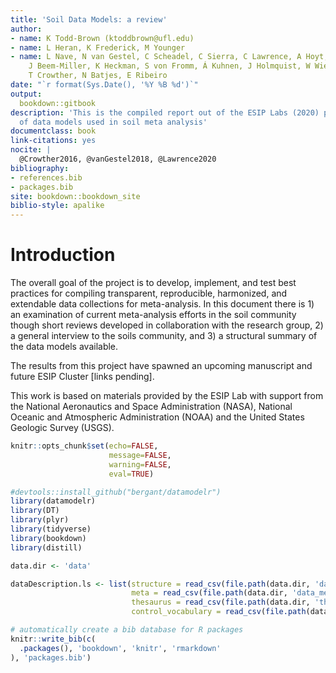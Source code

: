 ```yaml
--- 
title: 'Soil Data Models: a review'
author:
- name: K Todd-Brown (ktoddbrown@ufl.edu)
- name: L Heran, K Frederick, M Younger
- name: L Nave, N van Gestel, C Scheadel, C Sierra, C Lawrence, A Hoyt, S Stoner,
    J Beem-Miller, K Heckman, S von Fromm, Á Kuhnen, J Holmquist, W Wieder, S Earl,
    T Crowther, N Batjes, E Ribeiro
date: "`r format(Sys.Date(), '%Y %B %d')`"
output: 
  bookdown::gitbook
description: 'This is the compiled report out of the ESIP Labs (2020) project: Survey
  of data models used in soil meta analysis'
documentclass: book
link-citations: yes
nocite: |
  @Crowther2016, @vanGestel2018, @Lawrence2020
bibliography:
- references.bib
- packages.bib
site: bookdown::bookdown_site
biblio-style: apalike
---
```


# Introduction

The overall goal of the project is to develop, implement, and test best practices for compiling transparent, reproducible, harmonized, and extendable data collections for meta-analysis. 
In this document there is 
1) an examination of current meta-analysis efforts in the soil community though short reviews developed in collaboration with the research group, 
2) a general interview to the soils community, and 
3) a structural summary of the data models available.

The results from this project have spawned an upcoming manuscript and future ESIP Cluster [links pending].

This work is based on materials provided by the ESIP Lab with support from the National Aeronautics and Space Administration (NASA), National Oceanic and Atmospheric Administration (NOAA) and the United States Geologic Survey (USGS).

```r
knitr::opts_chunk$set(echo=FALSE,
                      message=FALSE,
                      warning=FALSE,
                      eval=TRUE)
```



```r
#devtools::install_github("bergant/datamodelr")
library(datamodelr)
library(DT)
library(plyr)
library(tidyverse)
library(bookdown)
library(distill)

data.dir <- 'data'

dataDescription.ls <- list(structure = read_csv(file.path(data.dir, 'data_structure.csv')),
                           meta = read_csv(file.path(data.dir, 'data_meta.csv')),
                           thesaurus = read_csv(file.path(data.dir, 'thesaurus.csv')),
                           control_vocabulary = read_csv(file.path(data.dir, 'control_vocabulary.csv')))

```


```r
# automatically create a bib database for R packages
knitr::write_bib(c(
  .packages(), 'bookdown', 'knitr', 'rmarkdown'
), 'packages.bib')
```
